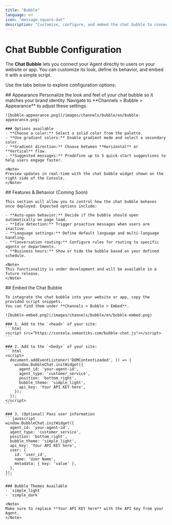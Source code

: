```yaml
---
title: "Bubble"
language: en
icon: "message-square-dot"
description: "Customize, configure, and embed the chat bubble to connect your Agent with website or app users"
---
```


# Chat Bubble Configuration

The **Chat Bubble** lets you connect your Agent directly to users on your website or app. You can customize its look, define its behavior, and embed it with a simple script.  

Use the tabs below to explore configuration options:

<Tabs>
  <Tab title="Appearance" icon="palette">
    ## Appearance
    Personalize the look and feel of your chat bubble so it matches your brand identity.  
    Navigate to **Channels > Bubble > Appearance** to adjust these settings.

    ![bubble-appearance.png](/images/channels/bubble/en/bubble-appearance.png)

    ### Options available
    - **Choose a color:** Select a solid color from the palette.  
    - **Use gradient colors:** Enable gradient mode and select a secondary color.  
    - **Gradient direction:** Choose between **Horizontal** or **Vertical** flow.  
    - **Suggested messages:** Predefine up to 5 quick-start suggestions to help users engage faster.

    <Note>
    Preview updates in real-time with the chat bubble widget shown on the right side of the Console.
    </Note>
  </Tab>

  <Tab title="Features & Behavior" icon="settings">
    ## Features & Behavior (Coming Soon)

    This section will allow you to control how the chat bubble behaves once deployed. Expected options include:

    - **Auto-open behavior:** Decide if the bubble should open automatically on page load.  
    - **Idle detection:** Trigger proactive messages when users are inactive.  
    - **Language settings:** Define default language and multi-language handling.  
    - **Conversation routing:** Configure rules for routing to specific agents or departments.  
    - **Business hours:** Show or hide the bubble based on your defined schedule.  

    <Note>
    This functionality is under development and will be available in a future release.
    </Note>
  </Tab>

  <Tab title="Embed" icon="code">
    ## Embed the Chat Bubble

    To integrate the chat bubble into your website or app, copy the provided script snippets.  
    You can find them under **Channels > Bubble > Embed**.

    ![bubble-embed.png](/images/channels/bubble/en/bubble-embed.png)

    ### 1. Add to the `<head>` of your site:
    ```html
    <script src="https://consola.semantiks.com/bubble-chat.js"></script>
    ```

    ### 2. Add to the `<body>` of your site:
    ```html
    <script>
      document.addEventListener('DOMContentLoaded', () => {
        window.BubbleChat.initWidget({
          agent_id: 'your-agent-id',
          agent_type: 'customer_service',
          position: 'bottom_right',
          bubble_theme: 'simple_light',
          api_key: 'Your API KEY here',
        });
      });
    </script>
    ```

    ### 3. (Optional) Pass user information
    ```javascript
    window.BubbleChat.initWidget({
      agent_id: 'your-agent-id',
      agent_type: 'customer_service',
      position: 'bottom_right',
      bubble_theme: 'simple_light',
      api_key: 'Your API KEY here',
      user: {
        id: 'user_id',
        name: 'User Name',
        metadata: { key: 'value' },
      },
    });
    ```

    ### Bubble Themes Available
    - `simple_light`  
    - `simple_dark`

    <Note>
    Make sure to replace **Your API KEY here** with the API key from your Agent.
    </Note>
  </Tab>
</Tabs>
